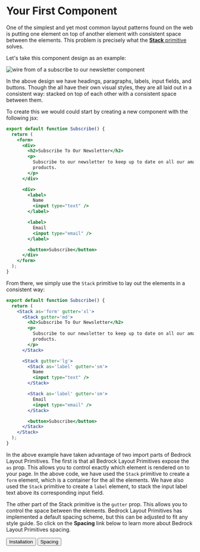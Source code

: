 
<Meta title="Your First Component" />

# Your First Component

One of the simplest and yet most common layout patterns found on the web is putting one element on top of another element with consistent space between the elements. This problem is precisely what the [**Stack** primitive](http://localhost:9001/?path=/docs/components-stack) solves.

Let's take this component design as an example:

<img
  src={newsletter}
  alt="wire from of a subscribe to our newsletter component"
/>

In the above design we have headings, paragraphs, labels, input fields, and buttons. Though the all have their own visual styles, they are all laid out in a consistent way: stacked on top of each other with a consistent space between them.

To create this we would could start by creating a new component with the following jsx:

```jsx
export default function Subscribe() {
  return (
    <form>
      <div>
        <h2>Subscribe To Our Newsletter</h2>
        <p>
          Subscribe to our newsletter to keep up to date on all our amazing
          products.
        </p>
      </div>

      <div>
        <label>
          Name
          <input type="text" />
        </label>

        <label>
          Email
          <input type="email" />
        </label>

        <button>Subscribe</button>
      </div>
    </form>
  );
}
```

From there, we simply use the `Stack` primitive to lay out the elements in a consistent way:

```jsx
export default function Subscribe() {
  return (
    <Stack as='form' gutter='xl'>
      <Stack gutter='md'>
        <h2>Subscribe To Our Newsletter</h2>
        <p>
          Subscribe to our newsletter to keep up to date on all our amazing
          products.
        </p>
      </Stack>

      <Stack gutter='lg'>
        <Stack as='label' gutter='sm'>
          Name
          <input type="text" />
        </Stack>

        <Stack as='label' gutter='sm'>
          Email
          <input type="email" />
        </Stack>

        <button>Subscribe</button>
      </Stack>
    </Stack>
  );
}
```

In the above example have taken advantage of two import parts of Bedrock Layout Primitives. The first is that all Bedrock Layout Primitives expose the `as` prop. This allows you to control exactly which element is rendered on to your page. In the above code, we have used the `Stack` primitive to create a `form` element, which is a container for the all the elements. We have also used the `Stack` primitive to create a `label` element, to stack the input label text above its corresponding input field.

The other part of the Stack primitive is the `gutter` prop. This allows you to control the space between the elements. Bedrock Layout Primitives has implemented a default spacing scheme, but this can be adjusted to fit any style guide. So click on the **Spacing** link below to learn more about Bedrock Layout Primitives spacing.

<Inline switchAt="25rem" stretch={1} gutter="md">
  <Button as="a" href="/?path=/story/installation--page">
    Installation
  </Button>
  <span />
  <Button as="a" href="/?path=/docs/spacing--page">
    Spacing
  </Button>
</Inline>
